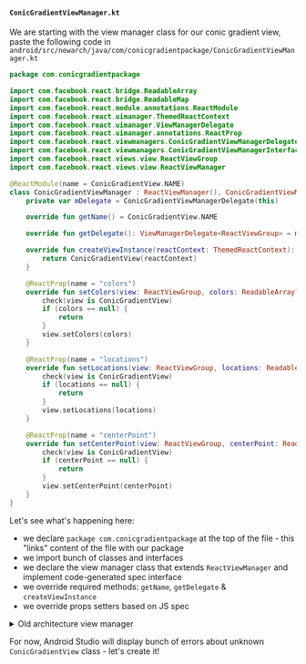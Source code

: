 #### `ConicGradientViewManager.kt`

We are starting with the view manager class for our conic gradient view, paste the following code in `android/src/newarch/java/com/conicgradientpackage/ConicGradientViewManager.kt`

```kotlin title="android/src/newarch/java/com/conicgradientpackage/ConicGradientViewManager.kt"
package com.conicgradientpackage

import com.facebook.react.bridge.ReadableArray
import com.facebook.react.bridge.ReadableMap
import com.facebook.react.module.annotations.ReactModule
import com.facebook.react.uimanager.ThemedReactContext
import com.facebook.react.uimanager.ViewManagerDelegate
import com.facebook.react.uimanager.annotations.ReactProp
import com.facebook.react.viewmanagers.ConicGradientViewManagerDelegate
import com.facebook.react.viewmanagers.ConicGradientViewManagerInterface
import com.facebook.react.views.view.ReactViewGroup
import com.facebook.react.views.view.ReactViewManager

@ReactModule(name = ConicGradientView.NAME)
class ConicGradientViewManager : ReactViewManager(), ConicGradientViewManagerInterface<ReactViewGroup> {
    private var mDelegate = ConicGradientViewManagerDelegate(this)

    override fun getName() = ConicGradientView.NAME

    override fun getDelegate(): ViewManagerDelegate<ReactViewGroup> = mDelegate

    override fun createViewInstance(reactContext: ThemedReactContext): ConicGradientView {
        return ConicGradientView(reactContext)
    }

    @ReactProp(name = "colors")
    override fun setColors(view: ReactViewGroup, colors: ReadableArray?) {
        check(view is ConicGradientView)
        if (colors == null) {
            return
        }
        view.setColors(colors)
    }

    @ReactProp(name = "locations")
    override fun setLocations(view: ReactViewGroup, locations: ReadableArray?) {
        check(view is ConicGradientView)
        if (locations == null) {
            return
        }
        view.setLocations(locations)
    }

    @ReactProp(name = "centerPoint")
    override fun setCenterPoint(view: ReactViewGroup, centerPoint: ReadableMap?) {
        check(view is ConicGradientView)
        if (centerPoint == null) {
            return
        }
        view.setCenterPoint(centerPoint)
    }
}
```

Let's see what's happening here:

- we declare `package com.conicgradientpackage` at the top of the file - this "links" content of the file with our package
- we import bunch of classes and interfaces
- we declare the view manager class that extends `ReactViewManager` and implement code-generated spec interface
- we override required methods: `getName`, `getDelegate` & `createViewInstance`
- we override props setters based on JS spec

<details>
  <summary>Old architecture view manager</summary>
  <div>
    The implementation of old architecture view manager won't be visible in Android Studio when you have new architecture enabled.
    If you want, you can open <code>android/src/oldarch/java/com/conicgradientpackage/ConicGradientViewManager.kt</code> at other text editor and paste following content:
    <br /><br />

    package com.conicgradientpackage


    @ReactModule(name = ConicGradientView.NAME)
    class ConicGradientViewManager : ReactViewManager() {
        override fun getName() = ConicGradientView.NAME

        override fun createViewInstance(reactContext: ThemedReactContext): ConicGradientView {
            return ConicGradientView(reactContext)
        }

        @ReactProp(name = "colors")
        fun setColors(view: ConicGradientView, colors: ReadableArray?) {
            if (colors == null) {
                return
            }
            view.setColors(colors)
        }

        @ReactProp(name = "locations")
        fun setLocations(view: ConicGradientView, locations: ReadableArray?) {
            if (locations == null) {
                return
            }
            view.setLocations(locations)
        }

        @ReactProp(name = "centerPoint")
        fun setCenterPoint(view: ConicGradientView, centerPoint: ReadableMap?) {
            if (centerPoint == null) {
                return
            }
            view.setCenterPoint(centerPoint)
        }
    }
  </div>
</details>

For now, Android Studio will display bunch of errors about unknown `ConicGradientView` class - let's create it!
